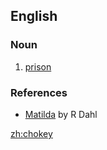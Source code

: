 ==English==

===Noun===
{{en-noun|-}}

#{{dated|UK}} [[prison]]

===References===
*[http://en.wikipedia.org/wiki/Matilda_(novel) Matilda] by R Dahl

[[zh:chokey]]